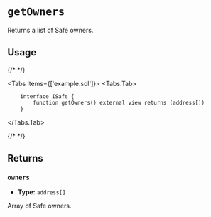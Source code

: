 
# `getOwners`

Returns a list of Safe owners.

## Usage

{/* <!-- vale off --> */}

<Tabs items={['example.sol']}>
  <Tabs.Tab>
```solidity
    interface ISafe {
        function getOwners() external view returns (address[])
    }
```
</Tabs.Tab>
</Tabs>

{/* <!-- vale on --> */}

## Returns

### `owners`

- **Type:** `address[]`

Array of Safe owners.
